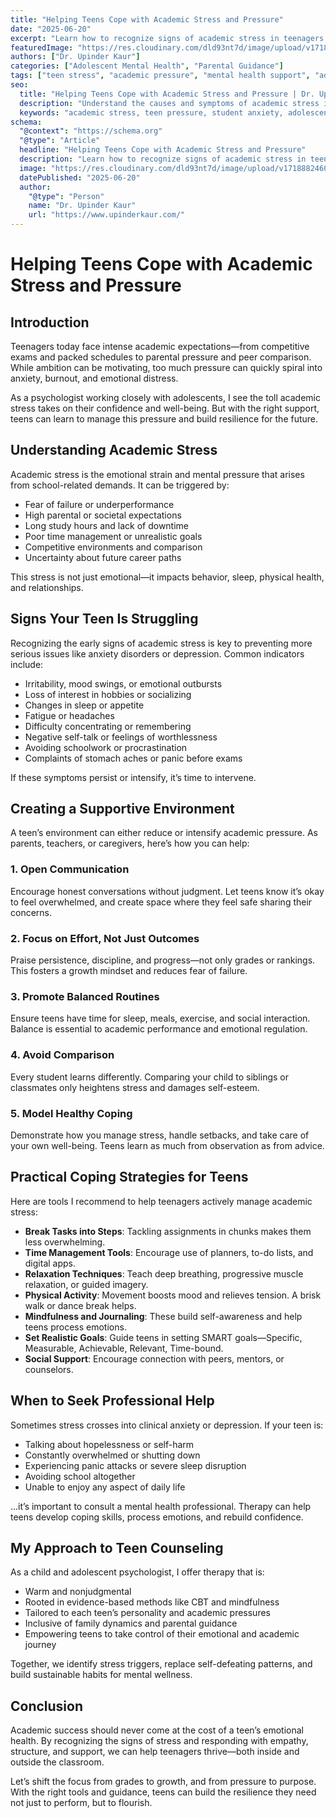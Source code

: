 ```yaml
---
title: "Helping Teens Cope with Academic Stress and Pressure"
date: "2025-06-20"
excerpt: "Learn how to recognize signs of academic stress in teenagers and explore effective strategies to support their mental health and academic success."
featuredImage: "https://res.cloudinary.com/dld93nt7d/image/upload/v1718882460/upinder-kaur/teen-academic-stress.jpg"
authors: ["Dr. Upinder Kaur"]
categories: ["Adolescent Mental Health", "Parental Guidance"]
tags: ["teen stress", "academic pressure", "mental health support", "adolescents", "Dr. Upinder Kaur"]
seo:
  title: "Helping Teens Cope with Academic Stress and Pressure | Dr. Upinder Kaur"
  description: "Understand the causes and symptoms of academic stress in teens and discover practical strategies parents and educators can use to support their mental well-being."
  keywords: "academic stress, teen pressure, student anxiety, adolescent mental health, coping skills, Dr. Upinder Kaur"
schema:
  "@context": "https://schema.org"
  "@type": "Article"
  headline: "Helping Teens Cope with Academic Stress and Pressure"
  description: "Learn how to recognize signs of academic stress in teenagers and explore effective strategies to support their mental health and academic success."
  image: "https://res.cloudinary.com/dld93nt7d/image/upload/v1718882460/upinder-kaur/teen-academic-stress.jpg"
  datePublished: "2025-06-20"
  author:
    "@type": "Person"
    name: "Dr. Upinder Kaur"
    url: "https://www.upinderkaur.com/"
---
```


# Helping Teens Cope with Academic Stress and Pressure

## Introduction

Teenagers today face intense academic expectations—from competitive exams and packed schedules to parental pressure and peer comparison. While ambition can be motivating, too much pressure can quickly spiral into anxiety, burnout, and emotional distress.

As a psychologist working closely with adolescents, I see the toll academic stress takes on their confidence and well-being. But with the right support, teens can learn to manage this pressure and build resilience for the future.

## Understanding Academic Stress

Academic stress is the emotional strain and mental pressure that arises from school-related demands. It can be triggered by:

- Fear of failure or underperformance  
- High parental or societal expectations  
- Long study hours and lack of downtime  
- Poor time management or unrealistic goals  
- Competitive environments and comparison  
- Uncertainty about future career paths

This stress is not just emotional—it impacts behavior, sleep, physical health, and relationships.

## Signs Your Teen Is Struggling

Recognizing the early signs of academic stress is key to preventing more serious issues like anxiety disorders or depression. Common indicators include:

- Irritability, mood swings, or emotional outbursts  
- Loss of interest in hobbies or socializing  
- Changes in sleep or appetite  
- Fatigue or headaches  
- Difficulty concentrating or remembering  
- Negative self-talk or feelings of worthlessness  
- Avoiding schoolwork or procrastination  
- Complaints of stomach aches or panic before exams

If these symptoms persist or intensify, it’s time to intervene.

## Creating a Supportive Environment

A teen’s environment can either reduce or intensify academic pressure. As parents, teachers, or caregivers, here’s how you can help:

### 1. **Open Communication**

Encourage honest conversations without judgment. Let teens know it’s okay to feel overwhelmed, and create space where they feel safe sharing their concerns.

### 2. **Focus on Effort, Not Just Outcomes**

Praise persistence, discipline, and progress—not only grades or rankings. This fosters a growth mindset and reduces fear of failure.

### 3. **Promote Balanced Routines**

Ensure teens have time for sleep, meals, exercise, and social interaction. Balance is essential to academic performance and emotional regulation.

### 4. **Avoid Comparison**

Every student learns differently. Comparing your child to siblings or classmates only heightens stress and damages self-esteem.

### 5. **Model Healthy Coping**

Demonstrate how you manage stress, handle setbacks, and take care of your own well-being. Teens learn as much from observation as from advice.

## Practical Coping Strategies for Teens

Here are tools I recommend to help teenagers actively manage academic stress:

- **Break Tasks into Steps**: Tackling assignments in chunks makes them less overwhelming.  
- **Time Management Tools**: Encourage use of planners, to-do lists, and digital apps.  
- **Relaxation Techniques**: Teach deep breathing, progressive muscle relaxation, or guided imagery.  
- **Physical Activity**: Movement boosts mood and relieves tension. A brisk walk or dance break helps.  
- **Mindfulness and Journaling**: These build self-awareness and help teens process emotions.  
- **Set Realistic Goals**: Guide teens in setting SMART goals—Specific, Measurable, Achievable, Relevant, Time-bound.  
- **Social Support**: Encourage connection with peers, mentors, or counselors.

## When to Seek Professional Help

Sometimes stress crosses into clinical anxiety or depression. If your teen is:

- Talking about hopelessness or self-harm  
- Constantly overwhelmed or shutting down  
- Experiencing panic attacks or severe sleep disruption  
- Avoiding school altogether  
- Unable to enjoy any aspect of daily life

…it’s important to consult a mental health professional. Therapy can help teens develop coping skills, process emotions, and rebuild confidence.

## My Approach to Teen Counseling

As a child and adolescent psychologist, I offer therapy that is:

- Warm and nonjudgmental  
- Rooted in evidence-based methods like CBT and mindfulness  
- Tailored to each teen’s personality and academic pressures  
- Inclusive of family dynamics and parental guidance  
- Empowering teens to take control of their emotional and academic journey

Together, we identify stress triggers, replace self-defeating patterns, and build sustainable habits for mental wellness.

## Conclusion

Academic success should never come at the cost of a teen’s emotional health. By recognizing the signs of stress and responding with empathy, structure, and support, we can help teenagers thrive—both inside and outside the classroom.

Let’s shift the focus from grades to growth, and from pressure to purpose. With the right tools and guidance, teens can build the resilience they need not just to perform, but to flourish.
